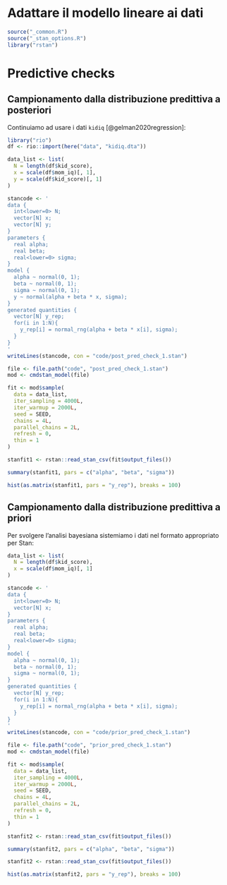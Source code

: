 # Adattare il modello lineare ai dati {#regr-ml}

```r
source("_common.R")
source("_stan_options.R")
library("rstan")
```

<!-- https://mc-stan.org/docs/2_23/stan-users-guide/simulating-from-the-posterior-predictive-distribution.html -->


# Predictive checks

## Campionamento dalla distribuzione predittiva a posteriori

Continuiamo ad usare i dati `kidiq` [@gelman2020regression]:

```r
library("rio")
df <- rio::import(here("data", "kidiq.dta"))
```


```r
data_list <- list(
  N = length(df$kid_score),
  x = scale(df$mom_iq)[, 1],
  y = scale(df$kid_score)[, 1]
)
```


```r
stancode <- '
data {
  int<lower=0> N;  
  vector[N] x; 
  vector[N] y; 
}
parameters {
  real alpha;
  real beta;
  real<lower=0> sigma;
}
model {
  alpha ~ normal(0, 1);
  beta ~ normal(0, 1);
  sigma ~ normal(0, 1);
  y ~ normal(alpha + beta * x, sigma);
}
generated quantities {
  vector[N] y_rep;
  for(i in 1:N){
    y_rep[i] = normal_rng(alpha + beta * x[i], sigma);
  }
}
'
writeLines(stancode, con = "code/post_pred_check_1.stan")
```


```r
file <- file.path("code", "post_pred_check_1.stan")
mod <- cmdstan_model(file)
```


```r
fit <- mod$sample(
  data = data_list,
  iter_sampling = 4000L,
  iter_warmup = 2000L,
  seed = SEED,
  chains = 4L,
  parallel_chains = 2L,
  refresh = 0,
  thin = 1
)
```


```r
stanfit1 <- rstan::read_stan_csv(fit$output_files())
```


```r
summary(stanfit1, pars = c("alpha", "beta", "sigma"))
```

```r
hist(as.matrix(stanfit1, pars = "y_rep"), breaks = 100)
```


## Campionamento dalla distribuzione predittiva a priori

Per svolgere l'analisi bayesiana sistemiamo i dati nel formato appropriato per Stan:

```r
data_list <- list(
  N = length(df$kid_score),
  x = scale(df$mom_iq)[, 1]
)
```

```r
stancode <- '
data {
  int<lower=0> N;  
  vector[N] x; 
}
parameters {
  real alpha;
  real beta;
  real<lower=0> sigma;
}
model {
  alpha ~ normal(0, 1);
  beta ~ normal(0, 1);
  sigma ~ normal(0, 1);
}
generated quantities {
  vector[N] y_rep;
  for(i in 1:N){
    y_rep[i] = normal_rng(alpha + beta * x[i], sigma);
  }
}
'
writeLines(stancode, con = "code/prior_pred_check_1.stan")
```


```r
file <- file.path("code", "prior_pred_check_1.stan")
mod <- cmdstan_model(file)
```


```r
fit <- mod$sample(
  data = data_list,
  iter_sampling = 4000L,
  iter_warmup = 2000L,
  seed = SEED,
  chains = 4L,
  parallel_chains = 2L,
  refresh = 0,
  thin = 1
)
```


```r
stanfit2 <- rstan::read_stan_csv(fit$output_files())
```


```r
summary(stanfit2, pars = c("alpha", "beta", "sigma"))
```



```r
stanfit2 <- rstan::read_stan_csv(fit$output_files())
```



```r
hist(as.matrix(stanfit2, pars = "y_rep"), breaks = 100)
```























